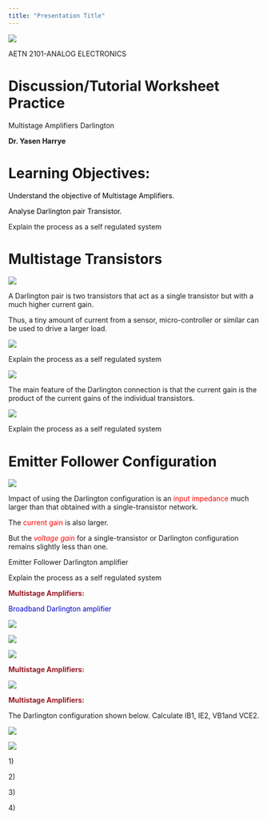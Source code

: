 ```yaml
---
title: "Presentation Title"
---
```

![](darlington-pair-img/darlington-pair_0.png)

AETN 2101\-ANALOG  ELECTRONICS

# Discussion/Tutorial Worksheet Practice

Multistage Amplifiers
Darlington

__Dr\. Yasen Harrye__

# Learning Objectives:

<span style="color:#000000">Understand the objective of Multistage Amplifiers\.</span>

<span style="color:#000000">Analyse Darlington pair Transistor\.</span>

::: {.notes}

Explain the process as a self regulated system

:::

# Multistage Transistors

![](darlington-pair-img/darlington-pair_1.png)

A Darlington pair is two transistors that act as a single transistor but with a much higher current gain\.

Thus\, a tiny amount of current from a sensor\, micro\-controller or similar can be used to drive a larger load\.

![](darlington-pair-img/darlington-pair_2.png)

::: {.notes}

Explain the process as a self regulated system

:::

![](darlington-pair-img/darlington-pair_3.png)

The main feature of the Darlington connection is that the current gain is the product of the current gains of the individual transistors\.

![](darlington-pair-img/darlington-pair_4.png)

::: {.notes}

Explain the process as a self regulated system

:::

# Emitter Follower Configuration

![](darlington-pair-img/darlington-pair_5.png)

Impact of using the Darlington configuration is an  <span style="color:#ff0000">input impedance </span> much larger than that obtained with a single\-transistor network\.

The  <span style="color:#ff0000">current gain </span> is also larger\.

But the  <span style="color:#ff0000"> _voltage gain _ </span> for a single\-transistor or Darlington configuration remains slightly less than one\.

Emitter Follower Darlington amplifier

::: {.notes}

Explain the process as a self regulated system

:::

<span style="color:#961a26"> __Multistage Amplifiers:__ </span>

<span style="color:#0000cc">Broadband Darlington amplifier</span>

![](darlington-pair-img/darlington-pair_6.png)

![](darlington-pair-img/darlington-pair_7.png)

![](darlington-pair-img/darlington-pair_8.jpg)

<span style="color:#961a26"> __Multistage Amplifiers:__ </span>

![](darlington-pair-img/darlington-pair_9.png)

<span style="color:#961a26"> __Multistage Amplifiers:__ </span>

The  Darlington configuration shown below\. Calculate IB1\, IE2\, VB1and VCE2\.

![](darlington-pair-img/darlington-pair_10.png)

![](darlington-pair-img/darlington-pair_11.png)

1\)

2\)

3\)

4\)

